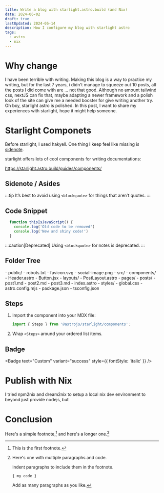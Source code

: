 ```yaml
---
title: Write a blog with starlight.astro.build (and Nix)
date: 2024-06-02
draft: true
lastUpdated: 2024-06-14
description: How I configure my blog with starlight astro
tags: 
  - astro
  - nix
---
```


# Why change 
I have been terrible with writing. Making this blog is a way to practice my writing, but for the last 7 years, i didn't manage to squeeze out 10 posts, all the posts I did come with are ... not that good. Although no amount tailwind css, nextJS can fix that, maybe adapting a newer framework and a polish look of the site can give me a needed booster for give writing another try. Oh boy, starlight astro is polished. In this post, I want to share my experiences with starlight, hope it might help someone. 

# Starlight Componets 
Before starlight, I used hakyell. One thing I keep feel like  missing is [sidenote](https://tony-zorman.com/posts/block-sidenotes.html).

starlight offers lots of cool components for writing documentations:

https://starlight.astro.build/guides/components/
## Sidenote / Asides

:::tip
It’s best to avoid using `<blockquote>` for things that aren’t quotes.
:::

## Code Snippet
```js title="example.js" ins={3} del={2}
  function thisIsJavaScript() {
    console.log('Old code to be removed')
    console.log('New and shiny code!')
  }
```


:::caution[Deprecated]
Using `<blockquote>` for notes is deprecated.
:::


## Folder Tree

<FileTree>
- public/
  - robots.txt
  - favicon.svg
  - social-image.png
- src/
  - components/
    - Header.astro
    - Button.jsx
  - layouts/
    - PostLayout.astro
  - pages/
    - posts/
      - post1.md
      - post2.md
      - post3.md
    - index.astro
  - styles/
    - global.css
- astro.config.mjs
- package.json
- tsconfig.json
</FileTree>

## Steps

<Steps>

1. Import the component into your MDX file:

   ```js
   import { Steps } from '@astrojs/starlight/components';
   ```

2. Wrap `<Steps>` around your ordered list items.

</Steps>

## Badge


<Badge text="New" variant="tip" size="small" />

<Badge text="Deprecated" variant="caution" size="medium" />

<Badge text="Starlight" variant="note" size="large" />

<Badge text="Custom" variant="success" style={{ fontStyle: 'italic' }} />

# Publish with Nix
I tried npm2nix and dream2nix to setup a local nix dev environment to beyond just provide nodejs, but 
# Conclusion

Here's a simple footnote,[^1] and here's a longer one.[^bignote]
[^1]: This is the first footnote.
[^bignote]: Here's one with multiple paragraphs and code.

    Indent paragraphs to include them in the footnote.

    `{ my code }`

    Add as many paragraphs as you like.
